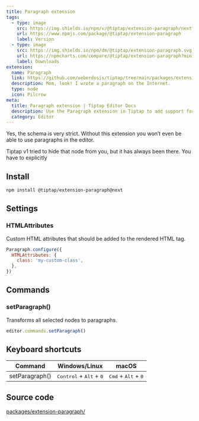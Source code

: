 ```yaml
---
title: Paragraph extension
tags:
  - type: image
    src: https://img.shields.io/npm/v/@tiptap/extension-paragraph/next?label=version
    url: https://www.npmjs.com/package/@tiptap/extension-paragraph
    label: Version
  - type: image
    src: https://img.shields.io/npm/dm/@tiptap/extension-paragraph.svg
    url: https://npmcharts.com/compare/@tiptap/extension-paragraph?minimal=true
    label: Downloads
extension:
  name: Paragraph
  link: https://github.com/ueberdosis/tiptap/tree/main/packages/extension-paragraph
  description: Mom, look! I wrote a paragraph on the Internet.
  type: node
  icon: Pilcrow
meta:
  title: Paragraph extension | Tiptap Editor Docs
  description: Use the Paragraph extension in Tiptap to add support for paragraphs with the <p> HTML tag. Learn more in our docs!
  category: Editor
---
```



Yes, the schema is very strict. Without this extension you won’t even be able to use paragraphs in the editor.

<Callout title="Breaking Change" variant="warning">
  Tiptap v1 tried to hide that node from you, but it has always been there. You have to explicitly
</Callout>

<CodeDemo path="/Nodes/Paragraph" />

## Install

```bash
npm install @tiptap/extension-paragraph@next
```

## Settings

### HTMLAttributes

Custom HTML attributes that should be added to the rendered HTML tag.

```js
Paragraph.configure({
  HTMLAttributes: {
    class: 'my-custom-class',
  },
})
```

## Commands

### setParagraph()

Transforms all selected nodes to paragraphs.

```js
editor.commands.setParagraph()
```

## Keyboard shortcuts

| Command        | Windows/Linux                                      | macOS                                          |
| -------------- | -------------------------------------------------- | ---------------------------------------------- |
| setParagraph() | <kbd>Control</kbd> + <kbd>Alt</kbd> + <kbd>0</kbd> | <kbd>Cmd</kbd> + <kbd>Alt</kbd> + <kbd>0</kbd> |

## Source code

[packages/extension-paragraph/](https://github.com/ueberdosis/tiptap/blob/main/packages/extension-paragraph/)

